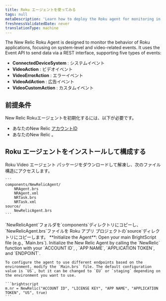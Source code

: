 ```yaml
---
title: Roku エージェントを使ってみる
tags: null
metaDescription: 'Learn how to deploy the Roku agent for monitoring in New Relic, including UI, copy/paste, and API options.'
freshnessValidatedDate: never
translationType: machine
---
```


The New Relic Roku Agent is designed to monitor the behavior of Roku applications, focusing on system-level and video-related events. It uses the Event API to send data via a REST interface, supporting five types of events:

* **ConnectedDeviceSystem** : システムイベント
* **VideoAction** : ビデオイベント
* **VideoErrorAction** : エラーイベント
* **VideoAdAction** : 広告イベント
* **VideoCustomAction** : カスタムイベント

## 前提条件

New Relic Rokuエージェントを初期化するには、以下が必要です。

* あなたのNew Relic [アカウントID](/docs/accounts-partnerships/accounts/account-setup/account-id)
* あなたのNew Relic <InlinePopover type="licenseKey" />。

## Roku エージェントをインストールして構成する

<Steps>
  <Step>
    Roku Video エージェント パッケージをダウンロードして解凍し、次のファイル構造にアクセスします。

    ```
    components/NewRelicAgent/
        NRAgent.brs
        NRAgent.xml
        NRTask.brs
        NRTask.xml
    source/
        NewRelicAgent.brs
    ```
  </Step>

  <Step>
    `NewRelicAgent`フォルダを`components`ディレクトリにコピーし、 `NewRelicAgent.brs`ファイルを Roku アプリ プロジェクトの`source`ディレクトリにコピーします。
  </Step>

  <Step>
    **Initialize the Agent**: Open your main BrightScript file (e.g., `Main.brs`). Initialize the New Relic Agent by calling the `NewRelic` function with your `ACCOUNT ID`, <InlinePopover type="licenseKey" />, `APP NAME`, `APPLICATION TOKEN`, and `ENDPOINT`.

    To configure the agent to use different endpoints based on the environment, modify the `Main.brs` file. The default configuration value is `US`, but it can be changed to `EU` or `staging` depending on the environment you want to use.

    ```brightscript
    m.nr = NewRelic("ACCOUNT ID", "LICENSE KEY", "APP NAME", "APPLICATION TOKEN", "US", true)
    ```
  </Step>
</Steps>